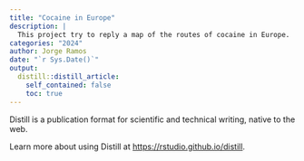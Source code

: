 ```yaml
---
title: "Cocaine in Europe"
description: |
  This project try to reply a map of the routes of cocaine in Europe.
categories: "2024"
author: Jorge Ramos
date: "`r Sys.Date()`"
output:
  distill::distill_article:
    self_contained: false
    toc: true
---
```



Distill is a publication format for scientific and technical writing, native to the web.

Learn more about using Distill at <https://rstudio.github.io/distill>.


